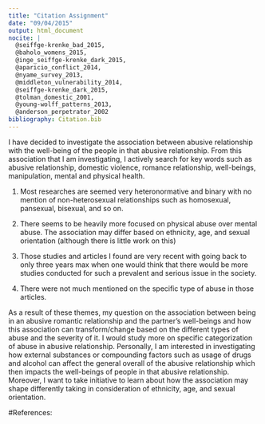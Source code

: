 ```yaml
---
title: "Citation Assignment"
date: "09/04/2015"
output: html_document
nocite: |
  @seiffge-krenke_bad_2015,
  @baholo_womens_2015,
  @inge_seiffge-krenke_dark_2015,
  @aparicio_conflict_2014,
  @nyame_survey_2013,
  @middleton_vulnerability_2014,
  @seiffge-krenke_dark_2015,
  @tolman_domestic_2001, 
  @young-wolff_patterns_2013, 
  @anderson_perpetrator_2002
bibliography: Citation.bib
---
```


I have decided to investigate the association between abusive relationship with the well-being of the people in that abusive relationship. From this association that I am investigating, I actively search for key words such as abusive relationship, domestic violence, romance relationship, well-beings, manipulation, mental and physical health.  

1. Most researches are seemed very heteronormative and binary with no mention of non-heterosexual relationships such as homosexual, pansexual, bisexual, and so on. 

2. There seems to be heavily more focused on physical abuse over mental abuse. The association may differ based on ethnicity, age, and sexual orientation (although there is little work on this)

3. Those studies and articles I found are very recent with going back to only three years max when one would think that there would be more studies conducted for such a prevalent and serious issue in the society. 

4. There were not much mentioned on the specific type of abuse in those articles.

As a result of these themes, my question on the association between being in an abusive romantic relationship and the partner's well-beings and how this association can transform/change based on the different types of abuse and the severity of it. I would study more on specific categorization of abuse in abusive relationship. Personally, I am interested in investigating how external substances or compounding factors such as usage of drugs and alcohol can affect the general overall of the abusive relationship which then impacts the well-beings of people in that abusive relationship. Moreover, I want to take initiative to learn about how the association may shape differently taking in consideration of ethnicity, age, and sexual orientation. 


#References:
